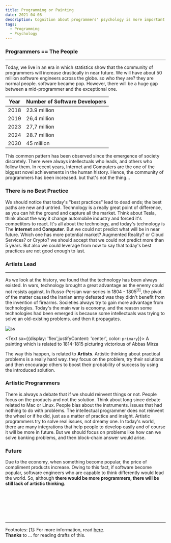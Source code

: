 ```yaml
---
title: Programming or Painting
date: 2021-04-08
description: Cognition about programmers' psychology is more important in our era. As this community grow and reach to it's highest point, it's interesting to study them.
tags:
  - Programming
  - Psychology
---
```


### Programmers == The People
---

Today, we live in an era in which statistics show that the community of programmers will increase drastically in near future. We will have about 50 million software engineers
across the globe. so who they are? they are normal people. software became pop. However, there will be a huge gap between a mid-programmer and the exceptional one.

| Year   |      Number of Software Developers       |
| ------ | ---------------------------------------- |
| 2018   |   23.9 million                           |
| 2019   |   26,4 million                           |
| 2023   |   27,7 million                           |
| 2024   |   28.7 million                           |
| 2030   |     45 million                           |


This common pattern has been observed since the emergence of society discretely. There were always intellectuals who leads, and others who follow them. In recent years,
Internet and Computers are the one of the biggest novel achievements in the human history. Hence, the community of programmers has been increased. but that's not the thing...

### There is no Best Practice
We should notice that today's "best practices" lead to dead ends; the best paths are new and untried. Technology is a really great point of difference, as you can
hit the ground and capture all the market. Think about Tesla, think about the way it change automobile industry and forced it's competitors to react. It's all about the
technology, and today's technology is The <b>Internet</b> and <b>Computer</b>. But we could not predict what will be in near future. Which one has more potential market?
Augmented Reality? or Cloud Services? or Crypto? we should accept that we could not predict more than 5 years. But also we could leverage from now to say that today's
best practices are not good enough to last.

### Artists Lead
---
As we look at the history, we found that the technology has been always existed. In wars, technology brought a great advantage as the enemy could not resists against.
In Russo-Persian war-series in 1804 - 1805<sup>[1]</sup>, the pivot of the matter caused the Iranian army defeated was they didn't benefit from the invention of firearms.
Societies always try to gain more advantage from technologies. Today's the main war is economy. and the reason some technologies had been emerged is
because some intellectuals was trying to solve an old-existing problems. and then it propagates.


![ss](./Battle_Between_Persians_and_Russians_-_State_Hermitage_Museum.jpeg)

<Text sx={{display: 'flex',justifyContent: 'center', color: `primary`}}> A painting which is related to 1814-1815 picturing victorious of Abbas Mirza </Text>

The way this happen, is related to <b>Artists</b>. Artistic thinking about practical problems is a really hard way. they focus on the problem, try their solutions and then
encourage others to boost their probability of success by using the introduced solution.

### Artistic Programmers
There is always a debate that if we should reinvent things or not. People focus on the products and not
the solution. Think about long since debate related to Mac or Linux. People bias about the instruments.
issues that had nothing to do with problems. The intellectual programmer does not reinvent the wheel or if he did, just as a matter of practice and insight.
Artistic programmers try to solve real issues, not dreamy one. In today's world, there are many integrations that help people to develop easily and of course it
will be more in future. But we should focus on problems like how can we solve banking problems, and then block-chain answer would arise.

### Future
Due to the economy, when something become popular, the price of compliment products increase. Owing to this fact, if software become popular, software engineers who
are capable to think differently would lead the world. So, although <b> there would be more programmers, there will be still lack of artistic thinking</b>.


<br/>
<br/>
<br/>
<br/>
<br/>
<hr/>

<Text> Footnotes:
</Text>
<Text>
[1]: For more information, read <a href="https://en.wikipedia.org/wiki/Russo-Persian_War_(1804%E2%80%931813)" target="_blank">here</a>.
</Text>
<br/>
<Text>
<b>Thanks</b> to ... for reading drafts of this.
</Text>